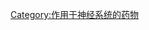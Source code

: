 {{Navbox
| name = OCD pharmacotherapies
| title = [[强迫症#药物治疗|強迫症治療藥]]
| state = {{{state|autocollapse}}}
| listclass = hlist

| group1 = [[抗抑郁药]]
| list1  = 
* [[选择性5-羟色胺再摄取抑制剂|SSRIs]] (比如：[[氟西汀]]、[[舍曲林]]、[[艾司西酞普兰]])
* [[5-羟色胺和去甲肾上腺素再摄取抑制剂|SNRIs]] (比如：[[文拉法辛]])
* [[三环类抗抑郁药|TCAs]] (比如：[[氯米帕明]])
* [[单胺氧化酶抑制剂|MAOIs]] (比如：{{tsl|en|phenelzine||phenelzine}})

| group2 = 其它相關藥物
| list2  = 
* [[抗雄激素]] (比如：[[cyproterone acetate]]、{{tsl|en|triptorelin||triptorelin}})
* [[抗精神病药]] (比如：[[阿立哌唑]])
* [[苯二氮䓬类]]
* {{tsl|en|Memantine||Memantine}}
* [[米氮平]]
* [[N-Acetylcysteine]]
* [[昂丹司琼]]
* [[普加巴林]]
* [[迷幻药物]] (比如：[[裸盖菇素]])
* [[利鲁唑]]
* {{tsl|en|Topiramate||Topiramate}}

}}<noinclude>
[[Category:作用于神经系统的药物]]
</noinclude>
